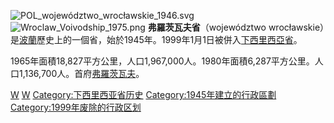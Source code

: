 [[File:POL_województwo_wrocławskie_1946.svg|thumb]]
[[File:Wroclaw__Voivodship_1975.png|thumb]]
'''弗羅茨瓦夫省'''（województwo wrocławskie）是[[波蘭|波蘭]]歷史上的一個省，始於1945年。1999年1月1日被併入[[下西里西亞省|下西里西亞省]]。

1965年面積18,827平方公里，人口1,967,000人。1980年面積6,287平方公里。人口1,136,700人。首府[[弗羅茨瓦夫|弗羅茨瓦夫]]。

{{波兰行政区划小作品}}
[[Category:波蘭省份_(1945-1975)|W]]
[[Category:波蘭省份_(1975-1998)|W]]
[[Category:下西里西亚省历史|Category:下西里西亚省历史]]
[[Category:1945年建立的行政區劃|Category:1945年建立的行政區劃]]
[[Category:1999年废除的行政区划|Category:1999年废除的行政区划]]
